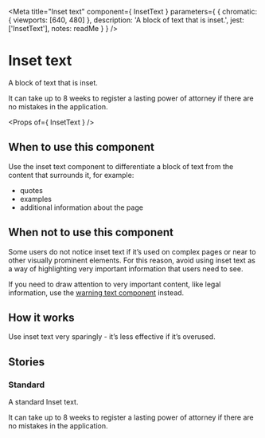 
<Meta
  title="Inset text"
  component={ InsetText }
  parameters={ {
    chromatic: { viewports: [640, 480] },
    description: 'A block of text that is inset.',
    jest: ['InsetText'],
    notes: readMe
  } }
/>

# Inset text

A block of text that is inset.

<Preview withToolbar>
  <Story name="InsetText">
    <InsetText>
      It can take up to 8 weeks to register a lasting power of attorney if there are no mistakes in the application.
    </InsetText>
  </Story>
</Preview>

<Props of={ InsetText } />


## When to use this component

Use the inset text component to differentiate a block of text from the content that surrounds it, for example:
  - quotes
  - examples
  - additional information about the page


## When not to use this component

Some users do not notice inset text if it’s used on complex pages or near to other visually prominent elements. For this reason, avoid using inset text as a way of highlighting very important information that users need to see.

If you need to draw attention to very important content, like legal information, use the [warning text component] instead.


## How it works

Use inset text very sparingly - it’s less effective if it’s overused.


## Stories
### Standard

A standard Inset text.

<Preview>
  <Story name="Standard">
    <InsetText>
      It can take up to 8 weeks to register a lasting power of attorney if there are no mistakes in the application.
    </InsetText>
  </Story>
</Preview>

[warning text component]: https://design-system.service.gov.uk/components/warning-text/